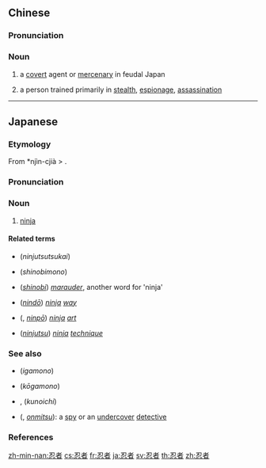 ==Chinese==
{{zh-forms}}
{{wikipedia|lang=zh}}

===Pronunciation===
{{zh-pron
|m=rěnzhě
|c=jan2 ze2
|mn=jím-chiá/lím-chiá
|cat=n
}}

===Noun===
{{zh-noun}}

# {{lb|zh|historic|Japan}} a [[covert]] agent or [[mercenary]] in feudal Japan
# a person trained primarily in [[stealth]], [[espionage]], [[assassination]]

----

==Japanese==
{{ja-kanjitab|にん|しゃ|k2=じゃ|yomi=o}}

===Etymology===
From {{etyl|ltc|ja}} *njìn-cjià {{IPAchar|/*ȵiɪnt͡ɕia/}} > {{etyl|ja|-}} {{IPAchar|/*nind͡ʑja/}}.

===Pronunciation===
{{ja-pron|にんじゃ|acc=a|acc_ref=NHK|y=go}}

===Noun===
{{ja-noun|にんじゃ}}

# {{lb|ja|martial arts|sort=にんじゃ}} [[ninja]] {{gloss|person trained in stealth, espionage, assassination and [[ninjutsu]]}}

====Related terms====
* {{l|ja|忍術使い}} (''ninjutsutsukai'')
* {{l|ja|忍び者}} (''shinobimono'')
* {{l|ja|忍び}} (''[[shinobi]]'') ''[[marauder]]'', another word for 'ninja'
* {{l|ja|忍道}} (''[[nindō]]'') ''[[ninja]] [[way]]''
* {{l|ja|忍法}} ({{l|ja|にんぽう}}, ''[[ninpō]]'') ''[[ninja]] [[art]]''
* {{l|ja|忍術}} (''[[ninjutsu]]'') ''[[ninja]] [[technique]]''

===See also===
* {{l|ja|伊賀者}} (''igamono'')
* {{l|ja|甲賀者}} (''kōgamono'')
* {{l|ja|くの一}}, {{l|ja|くノ一}} (''kunoichi'')
* {{l|ja|隠密}} ({{l|ja|おんみつ}}, ''[[onmitsu]]''): a [[spy]] or an [[undercover]] [[detective]]

===References===
<references/>

[[zh-min-nan:忍者]]
[[cs:忍者]]
[[fr:忍者]]
[[ja:忍者]]
[[sv:忍者]]
[[th:忍者]]
[[zh:忍者]]